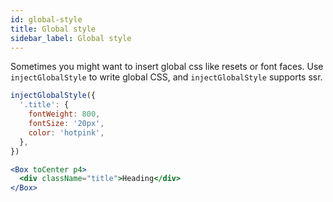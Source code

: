 ```yaml
---
id: global-style
title: Global style
sidebar_label: Global style
---
```


Sometimes you might want to insert global css like resets or font faces. Use `injectGlobalStyle` to write global CSS, and `injectGlobalStyle` supports ssr.

```jsx
injectGlobalStyle({
  '.title': {
    fontWeight: 800,
    fontSize: '20px',
    color: 'hotpink',
  },
})
```

```jsx live
<Box toCenter p4>
  <div className="title">Heading</div>
</Box>
```
